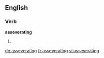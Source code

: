 
==English==

===Verb===
'''asseverating'''

# {{present participle of|[[asseverate]]}}

[[de:asseverating]]
[[fr:asseverating]]
[[vi:asseverating]]